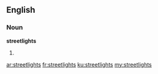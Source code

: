 ==English==
===Noun===
'''streetlights'''
# {{plural of|[[streetlight]]}}

[[ar:streetlights]]
[[fr:streetlights]]
[[ku:streetlights]]
[[my:streetlights]]